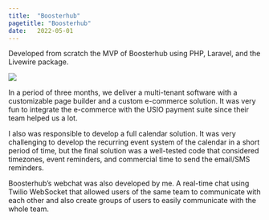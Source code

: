 ```yaml
---
title:  "Boosterhub"
pagetitle: "Boosterhub"
date:   2022-05-01
---
```


Developed from scratch the MVP of Boosterhub using PHP, Laravel, and the Livewire package. 

![](boosterhub.png)

In a period of three months, we deliver a multi-tenant software with a customizable page builder 
and a custom e-commerce solution. It was very fun to integrate the e-commerce with the USIO payment 
suite since their team helped us a lot. 

I also was responsible to develop a full calendar solution. It was very challenging to develop the recurring 
event system of the calendar in a short period of time, but the final solution was a well-tested code that 
considered timezones, event reminders, and commercial time to send the email/SMS reminders.

Boosterhub's webchat was also developed by me. A real-time chat using Twilio WebSocket that allowed users of 
the same team to communicate with each other and also create groups of users to easily communicate with the 
whole team.